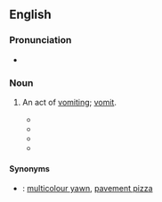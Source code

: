 {{also|liquid-laugh}}
==English==

===Pronunciation===
* {{audio|en-au-liquid laugh.ogg|Audio (AU)|lang=en}}

===Noun===
{{en-noun}}

# {{lb|en|Australia|colloquial|slang|jocular}} An act of [[vomit]]ing; [[vomit]].
#* {{quote-newsgroup
|lang=en
|title=Trish and Social Responsibility - like chalk and cheese
|group=alt.flame
|author=Stephen King
|date=May 19, 1990
|passage=The Australian national passtime{{sic}} is drinking as much Foster's as possible and then spewing it up again (recently all over the net). This is followed by another round of drinking, another '''liquid laugh''', more drinking, yet another rainbow smile, more drinking, and so on.
<!--|url=http://groups.google.com/group/alt.flame/browse_thread/thread/6fbb19c357fc8bc0/b486e53132f0b7ea?hl=en&q=%22liquid+laugh%22|%22liquid+laughs%22#b486e53132f0b7ea-->}}
#* {{quote-newsgroup
|lang=en
|title=MY VOTE FOR THE STUPIDEST TNG EPI
|group=rec.arts.startrek.current
|author=K. Udo Weyer
|date=June 3, 1994
|passage=My vote for stupidest TNG plot was 'the Royale'. This was the one where the crew visits the hotel that is right out of a shlocky crime pulp. The whole premise (not to mention execution) of this episode made me want to do a '''liquid laugh'''.
<!--|url=http://groups.google.com/group/rec.arts.startrek.current/browse_thread/thread/cd9162a1a7bf6f9d/d3ab3a617545c674?hl=en&q=%22liquid+laugh%22|%22liquid+laughs%22#d3ab3a617545c674-->}}
#* {{quote-newsgroup
|lang=en
|title=Yamaha slightly bonkers?
|group=uk.rec.motorcycles
|author=Bastard Bear
|date=December 3, 1998
|passage=Thankfully, I have avoided the '''liquid laugh''' thus far but ... Hooray!  My chap's back with the meat pies!  Here goes nothing ...
<!--|url=http://groups.google.com/group/uk.rec.motorcycles/browse_thread/thread/45b65ce7abaa9238/e73ac2950968e484?hl=en&q=%22liquid+laugh%22|%22liquid+laughs%22#e73ac2950968e484-->}}
#* {{quote-newsgroup
|lang=en
|title=Airsickness
|group=rec.aviation.soaring
|author=Daniel Daly
|date=April 21, 2000
|passage=I've been flying for 20 years, and this one's the best I've seen for my friends who are prone to ''''liquid laughs'''.'
|url=http://groups.google.com/group/rec.aviation.soaring/browse_thread/thread/c37ceea365d88a18/33f462da0b59215b?hl=en&q=%22liquid+laughs%22#33f462da0b59215b}}

====Synonyms====
* {{qualifier|Australian|humorous}}: [[multicolour yawn]], [[pavement pizza]]
